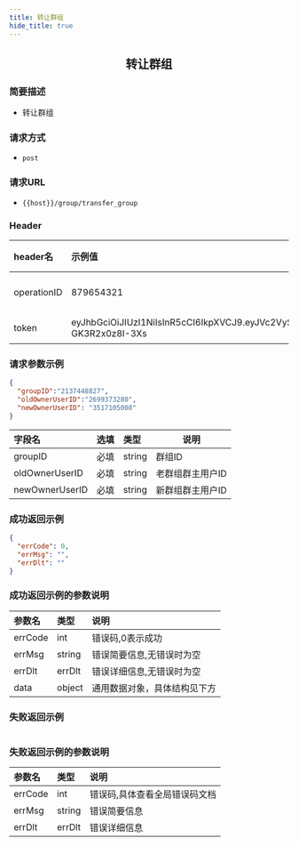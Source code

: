 ```yaml
---
title: 转让群组
hide_title: true
---
```


<center>

## 转让群组

</center>

### 简要描述
- 转让群组
### 请求方式
- `post` 
### 请求URL
- `{{host}}/group/transfer_group` 


### Header
|header名|示例值|选填|类型|说明|
|:----    |:-------    |:--- |---|------      |
|operationID|879654321|必填|string|operationID用于全局链路追踪|
|token|eyJhbGciOiJIUzI1NiIsInR5cCI6IkpXVCJ9.eyJVc2VySUQiOiJvcGVuSU02NTQzMjEiLCJQbGF0Zm9ybUlEIjowLCJleHAiOjE2OTY0OTE4NTAsIm5iZiI6MTY4ODcxNTU1MCwiaWF0IjoxNjg4NzE1ODUwfQ.Mfhg3OiRtJY48rZbKWecNeydnHWW-GK3R2x0z8I-3Xs|必填|string|管理员或者用户token|


### 请求参数示例


```json
{
  "groupID":"2137448827",
  "oldOwnerUserID":"2699373280",
  "newOwnerUserID": "3517105008"
}
```
|字段名|选填|类型|说明|
|:----    |:-------    |:--- |---|
|groupID|必填|string|群组ID|
|oldOwnerUserID|必填|string|老群组群主用户ID|
|newOwnerUserID|必填|string|新群组群主用户ID|
### 成功返回示例


```json
{
  "errCode": 0,
  "errMsg": "",
  "errDlt": ""
}
```
### 成功返回示例的参数说明


|参数名|类型|说明|
|:----    |:-------    |:--- |
|errCode|int|错误码,0表示成功|
|errMsg|string|错误简要信息,无错误时为空|
|errDlt|errDlt|错误详细信息,无错误时为空|
|data|object|通用数据对象，具体结构见下方|
### 失败返回示例


```json

```
### 失败返回示例的参数说明


|参数名|类型|说明|
|:----    |:-------    |:--- |
|errCode|int|错误码,具体查看全局错误码文档|
|errMsg|string|错误简要信息|
|errDlt|errDlt|错误详细信息|
